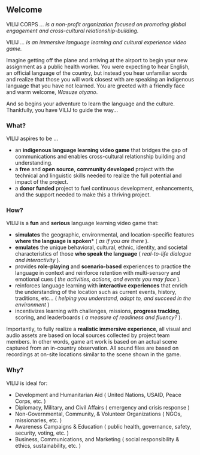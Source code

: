 ## Welcome {.unnumbered}

VILIJ CORPS
*... is a non-profit organization focused on promoting global engagement and cross-cultural relationship-building.*

VILIJ
*... is an immersive language learning and cultural experience video game.*

Imagine getting off the plane and arriving at the airport to begin your new assignment as a public health worker. You were expecting to hear English, an official language of the country, but instead you hear unfamiliar words and realize that those you will work closest with are speaking an indigenous language that you have not learned. You are greeted with a friendly face and warm welcome, *Wasuze otyano*.

And so begins your adventure to learn the language and the culture. Thankfully, you have VILIJ to guide the way...

### What?

VILIJ aspires to be ...

- an **indigenous language learning video game** that bridges the gap of communications and enables cross-cultural relationship building and understanding.
- a **free** and **open source**, **community developed** project with the technical and linguistic skills needed to realize the full potential and impact of the project. 
- a **donor funded** project to fuel continuous development, enhancements, and the support needed to make this a thriving project.

### How?

VILIJ is a **fun** and **serious** language learning video game that:
  
- **simulates** the geographic, environmental, and location-specific features **where the language is spoken*** ( *as if you are there* ). 
- **emulates** the unique behavioral, cultural, ethnic, identity, and societal characteristics of those **who speak the language** ( *real-to-life dialogue and interactivity* ). 
- provides **role-playing** and **scenario-based** experiences to practice the language in context and reinforce retention with multi-sensory and emotional cues ( *the activities, actions, and events you may face* ). 
- reinforces language learning with **interactive experiences** that enrich the understanding of the location such as current events, history, traditions, etc… ( *helping you understand, adapt to, and succeed in the environment* ) 
- incentivizes learning with challenges, missions, **progress tracking**, scoring, and leaderboards ( *a measure of readiness and fluency?* ).

Importantly, to fully realize a **realistic immersive experience**, all visual and audio assets are based on local sources collected by project team members. In other words, game art work is based on an actual scene captured from an in-country observation. All sound files are based on recordings at on-site locations similar to the scene shown in the game.

### Why?

VILIJ is ideal for:

- Development and Humanitarian Aid ( United Nations, USAID, Peace Corps, etc. )
- Diplomacy, Military, and Civil Affairs ( emergency and crisis response )
- Non-Governmental, Community, & Volunteer Organizations ( NGOs, missionaries, etc. )
- Awareness Campaigns & Education ( public health, governance, safety, security, voting, etc. )
- Business, Communications, and Marketing ( social responsibility & ethics, sustainability, etc. )